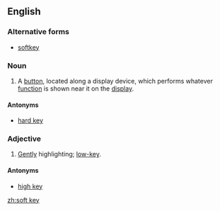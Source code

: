 ==English==

===Alternative forms===
* [[softkey]]

===Noun===
{{en-noun|head=[[soft]] [[key]]}}
{{wikipedia}}
# {{electronics}} A [[button]], located along a display device, which performs whatever [[function]] is shown near it on the [[display]].

====Antonyms====
*{{sense|a button}} [[hard key]]

===Adjective===
{{en-adj|-}}

# {{film|of lighting}} [[gentle|Gently]] highlighting; [[low-key]].

====Antonyms====
*{{sense|kind of lighting}} [[high key]]

[[zh:soft key]]